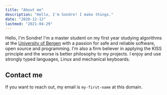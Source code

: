 ```yaml
---
title: "About me"
description: "Hello, I'm Sondre! I make things."
date: "2020-12-12"
lastmod: "2021-04-29"
---
```


Hello, I'm Sondre! I'm a master student on my first year studying algorithms at the
[University of Bergen](https://www.uib.no/) with a passion for safe and reliable
software, open source and programming. I'm also a firm believer in applying the KISS principle
and the worse is better philosophy to my projects. I enjoy and use strongly
typed languages, Linux and mechanical keyboards.

## Contact me

If you want to reach out, my email is `my-first-name` at this domain.
